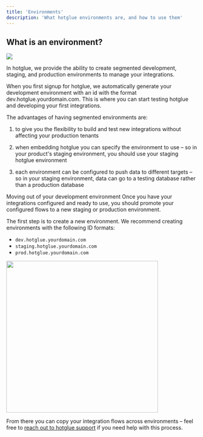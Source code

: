 ```yaml
---
title: 'Environments'
description: 'What hotglue environments are, and how to use them'
---
```


## What is an environment?

<Frame caption="Environment Dashboard">
  <img src="https://files.readme.io/92b5937-hotglue-EnvironmentDashboard.png" />
</Frame>

In hotglue, we provide the ability to create segmented development, staging, and production environments to manage your integrations.

When you first signup for hotglue, we automatically generate your development environment with an id with the format dev.hotglue.yourdomain.com. This is where you can start testing hotglue and developing your first integrations.

The advantages of having segmented environments are:

1. to give you the flexibility to build and test new integrations without affecting your production tenants

2. when embedding hotglue you can specify the environment to use – so in your product's staging environment, you should use your staging hotglue environment

3. each environment can be configured to push data to different targets – so in your staging environment, data can go to a testing database rather than a production database


Moving out of your development environment
Once you have your integrations configured and ready to use, you should promote your configured flows to a new staging or production environment.

The first step is to create a new environment. We recommend creating environments with the following ID formats:

- `dev.hotglue.yourdomain.com`
- `staging.hotglue.yourdomain.com`
- `prod.hotglue.yourdomain.com`

<Frame caption="Create Environment Dialog">
  <img src="https://files.readme.io/d370557-hotglue-CreateEnvironment.png" width="400px" />
</Frame>

From there you can copy your integration flows across environments – feel free to [reach out to hotglue support](support@hotglue.xyz) if you need help with this process.


